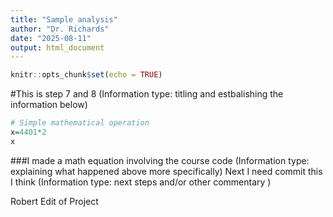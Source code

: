 ```yaml
---
title: "Sample analysis"
author: "Dr. Richards"
date: "2025-08-11"
output: html_document
---
```


```r
knitr::opts_chunk$set(echo = TRUE)
```

#This is step 7 and 8 (Information type: titling and estbalishing the information below)
```r
# Simple mathematical operation
x=4401*2
x
```
###I made a math equation involving the course code (Information type: explaining what happened above more specifically)
Next I need commit this I think (Information type: next steps and/or other commentary )


Robert Edit of Project

